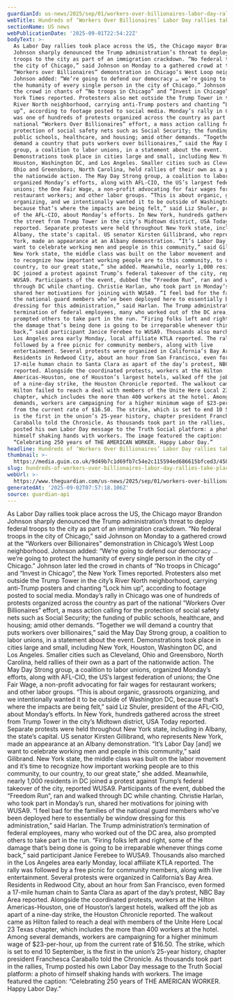 ```yaml
---
guardianId: us-news/2025/sep/01/workers-over-billionaires-labor-day-rallies
webTitle: Hundreds of ‘Workers Over Billionaires’ Labor Day rallies take place across US
sectionName: US news
webPublicationDate: '2025-09-01T22:54:22Z'
bodyText: >-
  As Labor Day rallies took place across the US, the Chicago mayor Brandon
  Johnson sharply denounced the Trump administration’s threat to deploy federal
  troops to the city as part of an immigration crackdown. “No federal troops in
  the city of Chicago,” said Johnson on Monday to a gathered crowd at the
  “Workers over Billionaires” demonstration in Chicago’s West Loop neighborhood.
  Johnson added: “We’re going to defend our democracy … we’re going to protect
  the humanity of every single person in the city of Chicago.” Johnson later led
  the crowd in chants of “No troops in Chicago” and “Invest in Chicago”, the New
  York Times reported. Protesters also met outside the Trump Tower in the city’s
  River North neighborhood, carrying anti-Trump posters and chanting “Lock him
  up”, according to footage posted to social media. Monday’s rally in Chicago
  was one of hundreds of protests organized across the country as part of the
  national “Workers Over Billionaires” effort, a mass action calling for the
  protection of social safety nets such as Social Security; the funding of
  public schools, healthcare, and housing; amid other demands. “Together we will
  demand a country that puts workers over billionaires,” said the May Day Strong
  group, a coalition to labor unions, in a statement about the event.
  Demonstrations took place in cities large and small, including New York,
  Houston, Washington DC, and Los Angeles. Smaller cities such as Cleveland,
  Ohio and Greensboro, North Carolina, held rallies of their own as a part of
  the nationwide action. The May Day Strong group, a coalition to labor unions,
  organized Monday’s efforts, along with AFL-CIO, the US’s largest federation of
  unions; the One Fair Wage, a non-profit advocating for fair wages for
  restaurant workers; and other labor groups. “This is about organic, grassroots
  organizing, and we intentionally wanted it to be outside of Washington DC,
  because that’s where the impacts are being felt,” said Liz Shuler, president
  of the AFL-CIO, about Monday’s efforts. In New York, hundreds gathered across
  the street from Trump Tower in the city’s Midtown district, USA Today
  reported. Separate protests were held throughout New York state, including in
  Albany, the state’s capital. US senator Kirsten Gillibrand, who represents New
  York, made an appearance at an Albany demonstration. “It’s Labor Day [and] we
  want to celebrate working men and people in this community,” said Gilibrand.
  New York state, the middle class was built on the labor movement and it’s time
  to recognize how important working people are to this community, to our
  country, to our great state,” she added. Meanwhile, nearly 1,000 residents in
  DC joined a protest against Trump’s federal takeover of the city, reported
  WUSA9. Participants of the event, dubbed the “Freedom Run”, ran and walked
  through DC while chanting. Christie Harlan, who took part in Monday’s run,
  shared her motivations for joining with WUSA9. “I feel bad for the families of
  the national guard members who’ve been deployed here to essentially be window
  dressing for this administration,” said Harlan. The Trump administration’s
  termination of federal employees, many who worked out of the DC area, also
  prompted others to take part in the run. “Firing folks left and right, some of
  the damage that’s being done is going to be irreparable whenever things come
  back,” said participant Janice Ferebee to WUSA9. Thousands also marched in the
  Los Angeles area early Monday, local affiliate KTLA reported. The rally was
  followed by a free picnic for community members, along with live
  entertainment. Several protests were organized in California’s Bay Area.
  Residents in Redwood City, about an hour from San Francisco, even formed a
  17-mile human chain to Santa Clara as apart of the day’s protest, NBC Bay Area
  reported. Alongside the coordinated protests, workers at the Hilton
  Americas-Houston, one of Houston’s largest hotels, walked off the job as apart
  of a nine-day strike, the Houston Chronicle reported. The walkout came as
  Hilton failed to reach a deal with members of the Unite Here Local 23 Texas
  chapter, which includes the more than 400 workers at the hotel. Among several
  demands, workers are campaigning for a higher minimum wage of $23-per-hour, up
  from the current rate of $16.50. The strike, which is set to end 10 September,
  is the first in the union’s 25-year history, chapter president Franchesca
  Caraballo told the Chronicle. As thousands took part in the rallies, Trump
  posted his own Labor Day message to the Truth Social platform: a photo of
  himself shaking hands with workers. The image featured the caption:
  “Celebrating 250 years of THE AMERICAN WORKER. Happy Labor Day.”
headline: Hundreds of ‘Workers Over Billionaires’ Labor Day rallies take place across US
thumbnail: >-
  https://media.guim.co.uk/9d49b7c1d69fb7c54e2c115594ed686615bfced3/458_0_4583_3667/500.jpg
slug: hundreds-of-workers-over-billionaires-labor-day-rallies-take-place-across-us
webUrl: >-
  https://www.theguardian.com/us-news/2025/sep/01/workers-over-billionaires-labor-day-rallies
generatedAt: '2025-09-02T07:57:18.106Z'
source: guardian-api
---
```

As Labor Day rallies took place across the US, the Chicago mayor Brandon Johnson sharply denounced the Trump administration’s threat to deploy federal troops to the city as part of an immigration crackdown. “No federal troops in the city of Chicago,” said Johnson on Monday to a gathered crowd at the “Workers over Billionaires” demonstration in Chicago’s West Loop neighborhood. Johnson added: “We’re going to defend our democracy … we’re going to protect the humanity of every single person in the city of Chicago.” Johnson later led the crowd in chants of “No troops in Chicago” and “Invest in Chicago”, the New York Times reported. Protesters also met outside the Trump Tower in the city’s River North neighborhood, carrying anti-Trump posters and chanting “Lock him up”, according to footage posted to social media. Monday’s rally in Chicago was one of hundreds of protests organized across the country as part of the national “Workers Over Billionaires” effort, a mass action calling for the protection of social safety nets such as Social Security; the funding of public schools, healthcare, and housing; amid other demands. “Together we will demand a country that puts workers over billionaires,” said the May Day Strong group, a coalition to labor unions, in a statement about the event. Demonstrations took place in cities large and small, including New York, Houston, Washington DC, and Los Angeles. Smaller cities such as Cleveland, Ohio and Greensboro, North Carolina, held rallies of their own as a part of the nationwide action. The May Day Strong group, a coalition to labor unions, organized Monday’s efforts, along with AFL-CIO, the US’s largest federation of unions; the One Fair Wage, a non-profit advocating for fair wages for restaurant workers; and other labor groups. “This is about organic, grassroots organizing, and we intentionally wanted it to be outside of Washington DC, because that’s where the impacts are being felt,” said Liz Shuler, president of the AFL-CIO, about Monday’s efforts. In New York, hundreds gathered across the street from Trump Tower in the city’s Midtown district, USA Today reported. Separate protests were held throughout New York state, including in Albany, the state’s capital. US senator Kirsten Gillibrand, who represents New York, made an appearance at an Albany demonstration. “It’s Labor Day [and] we want to celebrate working men and people in this community,” said Gilibrand. New York state, the middle class was built on the labor movement and it’s time to recognize how important working people are to this community, to our country, to our great state,” she added. Meanwhile, nearly 1,000 residents in DC joined a protest against Trump’s federal takeover of the city, reported WUSA9. Participants of the event, dubbed the “Freedom Run”, ran and walked through DC while chanting. Christie Harlan, who took part in Monday’s run, shared her motivations for joining with WUSA9. “I feel bad for the families of the national guard members who’ve been deployed here to essentially be window dressing for this administration,” said Harlan. The Trump administration’s termination of federal employees, many who worked out of the DC area, also prompted others to take part in the run. “Firing folks left and right, some of the damage that’s being done is going to be irreparable whenever things come back,” said participant Janice Ferebee to WUSA9. Thousands also marched in the Los Angeles area early Monday, local affiliate KTLA reported. The rally was followed by a free picnic for community members, along with live entertainment. Several protests were organized in California’s Bay Area. Residents in Redwood City, about an hour from San Francisco, even formed a 17-mile human chain to Santa Clara as apart of the day’s protest, NBC Bay Area reported. Alongside the coordinated protests, workers at the Hilton Americas-Houston, one of Houston’s largest hotels, walked off the job as apart of a nine-day strike, the Houston Chronicle reported. The walkout came as Hilton failed to reach a deal with members of the Unite Here Local 23 Texas chapter, which includes the more than 400 workers at the hotel. Among several demands, workers are campaigning for a higher minimum wage of $23-per-hour, up from the current rate of $16.50. The strike, which is set to end 10 September, is the first in the union’s 25-year history, chapter president Franchesca Caraballo told the Chronicle. As thousands took part in the rallies, Trump posted his own Labor Day message to the Truth Social platform: a photo of himself shaking hands with workers. The image featured the caption: “Celebrating 250 years of THE AMERICAN WORKER. Happy Labor Day.”
